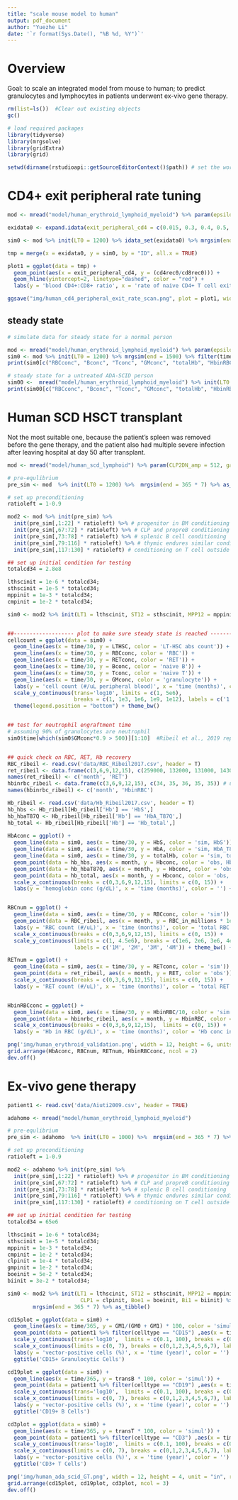 ```yaml
---
title: "scale mouse model to human"
output: pdf_document
author: "Yuezhe Li"
date: '`r format(Sys.Date(), "%B %d, %Y")`'
---
```


# Overview

Goal: to scale an integrated model from mouse to human; to predict granulocytes and lymphocytes in patients underwent ex-vivo gene therapy.


```r
rm(list=ls())  #Clear out existing objects
gc()

# load required packages
library(tidyverse)
library(mrgsolve)
library(gridExtra)
library(grid)

setwd(dirname(rstudioapi::getSourceEditorContext()$path)) # set the working directory at the folder that contains the script
```


# CD4+ exit peripheral rate tuning
```r
mod <- mread("model/human_erythroid_lymphoid_myeloid") %>% param(epsilon_spl = 0.032, delta_dp = 1e-6)

exidata0 <- expand.idata(exit_peripheral_cd4 = c(0.015, 0.3, 0.4, 0.5, 0.55, 0.6, 0.7))

sim0 <- mod %>% init(LT0 = 1200) %>% idata_set(exidata0) %>% mrgsim(end = 1500) %>% filter(time == 1500)

tmp = merge(x = exidata0, y = sim0, by = "ID", all.x = TRUE)

plot1 = ggplot(data = tmp) + 
  geom_point(aes(x = exit_peripheral_cd4, y = (cd4rec0/cd8rec0))) + 
  geom_hline(yintercept=2, linetype="dashed", color = "red") + 
  labs(y = 'blood CD4+:CD8+ ratio', x = 'rate of naive CD4+ T cell exit peripheral tissues', color = '') + theme_bw()

ggsave("img/human_cd4_peripheral_exit_rate_scan.png", plot = plot1, width = 10, height = 4, units = c("in"), dpi = 300)
```

## steady state 
```r
# simulate data for steady state for a normal person

mod <- mread("model/human_erythroid_lymphoid_myeloid") %>% param(epsilon_spl = 0.032, delta_dp = 1e-6)
sim0 <- mod %>% init(LT0 = 1200) %>% mrgsim(end = 1500) %>% filter(time == 1500)
print(sim0[c("RBCconc", "Bconc", "Tconc", "GMconc", "totalHb", "HbinRBC")])

# steady state for a untreated ADA-SCID person
sim00 <-  mread("model/human_erythroid_lymphoid_myeloid") %>% init(LT0 = 1200) %>% mrgsim(end = 1500) %>% filter(time == 1500)
print(sim00[c("RBCconc", "Bconc", "Tconc", "GMconc", "totalHb", "HbinRBC")])

```

# Human SCD HSCT transplant

Not the most suitable one, because the patient's spleen was removed before the gene therapy, and the patient also had multiple severe infection after leaving hospital at day 50 after transplant.

```r
mod <- mread("model/human_scd_lymphoid") %>% param(CLP2DN_amp = 512, gamma = 2.2)

# pre-equlibrium
pre_sim <- mod  %>% init(LT0 = 1200) %>%  mrgsim(end = 365 * 7) %>% as_tibble() %>% tail(n = 1) %>% select(-c(ID, time))

# set up preconditioning
ratioleft = 1-0.9

mod2 <- mod %>% init(pre_sim) %>% 
  init(pre_sim[,1:22] * ratioleft) %>% # progenitor in BM conditioning
  init(pre_sim[,67:72] * ratioleft) %>% # CLP and propreB conditioning
  init(pre_sim[,73:78] * ratioleft) %>% # splenic B cell conditioning
  init(pre_sim[,79:116] * ratioleft) %>% # thymic endures similar conditioning
  init(pre_sim[,117:130] * ratioleft) # conditioning on T cell outside thymus and GMs

## set up initial condition for testing
totalcd34 = 2.8e8 

lthscinit = 1e-6 * totalcd34; 
sthscinit = 1e-5 * totalcd34; 
mppinit = 1e-3 * totalcd34;
cmpinit = 1e-2 * totalcd34; 

sim0 <- mod2 %>% init(LT1 = lthscinit, ST12 = sthscinit, MPP12 = mppinit, CMP12 = cmpinit) %>% mrgsim(end = 365 * 2) %>% as_tibble() 


##------------------- plot to make sure steady state is reached -------------------##
cellcount = ggplot(data = sim0) + 
  geom_line(aes(x = time/30, y = LTHSC, color = 'LT-HSC abs count')) + 
  geom_line(aes(x = time/30, y = RBCconc, color = 'RBC')) + 
  geom_line(aes(x = time/30, y = RETconc, color = 'RET')) + 
  geom_line(aes(x = time/30, y = Bconc, color = 'naive B')) + 
  geom_line(aes(x = time/30, y = Tconc, color = 'naive T')) + 
  geom_line(aes(x = time/30, y = GMconc, color = 'granulocyte')) + 
  labs(y = 'cell count (#/uL peripheral blood)', x = 'time (months)', color = '') + 
  scale_y_continuous(trans='log10', limits = c(1, 5e6),
                     breaks = c(1, 1e3, 1e6, 1e9, 1e12), labels = c('1', '1K', '1M', '1B', '1T')) + 
  theme(legend.position = "bottom") + theme_bw()


## test for neutrophil engraftment time
# assuming 90% of granulocytes are neutrophil
sim0$time[which(sim0$GMconc*0.9 > 500)][1:10]  #Ribeil et al., 2019 reported to be day 38


## quick check on RBC, RET, Hb recovery
RBC_ribeil <- read.csv('data/RBC_Ribeil2017.csv', header = T)
ret_ribeil <- data.frame(c(3,6,9,12,15), c(259000, 132000, 131000, 143000, 141000)) # unit in uL-1
names(ret_ribeil) <- c('month', 'RET')
hbinrbc_ribeil <- data.frame(c(3,6,9,12,15), c(34, 35, 36, 35, 35)) # unit in g.dL-1
names(hbinrbc_ribeil) <- c('month', 'HbinRBC')

Hb_ribeil <- read.csv('data/Hb_Ribeil2017.csv', header = T)
hb_hbs <- Hb_ribeil[Hb_ribeil['Hb'] == 'HbS',]
hb_hbaT87Q <- Hb_ribeil[Hb_ribeil['Hb'] == 'HbA_T87Q',]
hb_total <- Hb_ribeil[Hb_ribeil['Hb'] == 'Hb_total',]
  
HbAconc = ggplot() + 
  geom_line(data = sim0, aes(x = time/30, y = HbS, color = 'sim, HbS')) + 
  geom_line(data = sim0, aes(x = time/30, y = HbA, color = 'sim, HbA_T87Q')) + 
  geom_line(data = sim0, aes(x = time/30, y = totalHb, color = 'sim, total Hb')) + 
  geom_point(data = hb_hbs, aes(x = month, y = Hbconc, color = 'obs, HbS')) + 
  geom_point(data = hb_hbaT87Q, aes(x = month, y = Hbconc, color = 'obs, HbA_T87Q')) + 
  geom_point(data = hb_total, aes(x = month, y = Hbconc, color = 'obs, total Hb')) + 
  scale_x_continuous(breaks = c(0,3,6,9,12,15), limits = c(0, 15)) + 
  labs(y = 'hemoglobin conc (g/dL)', x = 'time (months)', color = '') + theme_bw() + theme(legend.position = "bottom")


RBCnum = ggplot() + 
  geom_line(data = sim0, aes(x = time/30, y = RBCconc, color = 'sim')) +
  geom_point(data = RBC_ribeil, aes(x = month, y = RBC_in_millions * 1e6, color = 'obs')) + 
  labs(y = 'RBC count (#/uL)', x = 'time (months)', color = 'total RBC') + 
  scale_x_continuous(breaks = c(0,3,6,9,12,15), limits = c(0, 15)) + 
  scale_y_continuous(limits = c(1, 4.5e6), breaks = c(1e6, 2e6, 3e6, 4e6), 
                     labels = c('1M', '2M', '3M', '4M')) + theme_bw() + theme(legend.position = "bottom")

RETnum = ggplot() + 
  geom_line(data = sim0, aes(x = time/30, y = RETconc, color = 'sim')) + 
  geom_point(data = ret_ribeil, aes(x = month, y = RET, color = 'obs')) + 
  scale_x_continuous(breaks = c(0,3,6,9,12,15), limits = c(0, 15)) + 
  labs(y = 'RET count (#/uL)', x = 'time (months)', color = 'total RET') + theme_bw() + theme(legend.position = "bottom")


HbinRBCconc = ggplot() + 
  geom_line(data = sim0, aes(x = time/30, y = HbinRBC/10, color = 'sim')) + 
  geom_point(data = hbinrbc_ribeil, aes(x = month, y = HbinRBC, color = 'obs')) + 
  scale_x_continuous(breaks = c(0,3,6,9,12,15),  limits = c(0, 15)) + 
  labs(y = 'Hb in RBC (g/dL)', x = 'time (months)', color = 'Hb conc in RBC') + theme_bw() + theme(legend.position = "bottom")

png('img/human_erythroid_validation.png', width = 12, height = 6, units = 'in', res = 300) 
grid.arrange(HbAconc, RBCnum, RETnum, HbinRBCconc, ncol = 2)
dev.off()
```


# Ex-vivo gene therapy

```r
patient1 <- read.csv('data/Aiuti2009.csv', header = TRUE) 

adahomo <- mread("model/human_erythroid_lymphoid_myeloid")

# pre-equlibrium
pre_sim <- adahomo  %>% init(LT0 = 1000) %>%  mrgsim(end = 365 * 7) %>% as_tibble() %>% tail(n = 1) %>% select(-c(ID, time))

# set up preconditioning
ratioleft = 1-0.9

mod2 <- adahomo %>% init(pre_sim) %>% 
  init(pre_sim[,1:22] * ratioleft) %>% # progenitor in BM conditioning
  init(pre_sim[,67:72] * ratioleft) %>% # CLP and propreB conditioning
  init(pre_sim[,73:78] * ratioleft) %>% # splenic B cell conditioning
  init(pre_sim[,79:116] * ratioleft) %>% # thymic endures similar conditioning
  init(pre_sim[,117:130] * ratioleft) # conditioning on T cell outside thymus and GMs

## set up initial condition for testing
totalcd34 = 65e6

lthscinit = 1e-6 * totalcd34; 
sthscinit = 1e-5 * totalcd34; 
mppinit = 1e-3 * totalcd34;
cmpinit = 1e-2 * totalcd34;
clpinit = 1e-4 * totalcd34;
gmpinit = 1e-2 * totalcd34;
boeinit = 5e-2 * totalcd34;
biinit = 3e-2 * totalcd34; 

sim0 <- mod2 %>% init(LT1 = lthscinit, ST12 = sthscinit, MPP12 = mppinit, CMP12 = cmpinit, GMP12 = gmpinit, 
                       CLP1 = clpinit, Boe1 = boeinit, Bi1 = biinit) %>% 
        mrgsim(end = 365 * 7) %>% as_tibble() 

cd15plot = ggplot(data = sim0) + 
  geom_line(aes(x = time/365, y = GM1/(GM0 + GM1) * 100, color = 'simul')) + 
  geom_point(data = patient1 %>% filter(celltype == "CD15") ,aes(x = time, y = cellpercentage, color = 'obs'), size = 3) + 
  scale_y_continuous(trans='log10',  limits = c(0.1, 100), breaks = c(0.1, 1, 10, 100), labels = c('0.1','1', '10','100')) + 
  scale_x_continuous(limits = c(0, 7), breaks = c(0,1,2,3,4,5,6,7), labels = c('0','1', '2', '3', '4', '5', '6', '7')) + 
  labs(y = 'vector-positive cells (%)', x = 'time (year)', color = '') + theme_bw() + theme(legend.position = "bottom") + 
  ggtitle('CD15+ Granulocytic Cells')

cd19plot = ggplot(data = sim0) + 
  geom_line(aes(x = time/365, y = transB * 100, color = 'simul')) + 
  geom_point(data = patient1 %>% filter(celltype == "CD19") ,aes(x = time, y = cellpercentage, color = 'obs'), size = 3) + 
  scale_y_continuous(trans='log10',  limits = c(0.1, 100), breaks = c(0.1, 1, 10, 100), labels = c('0.1','1', '10','100')) + 
  scale_x_continuous(limits = c(0, 7), breaks = c(0,1,2,3,4,5,6,7), labels = c('0','1', '2', '3', '4', '5', '6', '7')) + 
  labs(y = 'vector-positive cells (%)', x = 'time (year)', color = '') + theme_bw() + theme(legend.position = "bottom") + 
  ggtitle('CD19+ B Cells')

cd3plot = ggplot(data = sim0) + 
  geom_line(aes(x = time/365, y = transT * 100, color = 'simul')) + 
  geom_point(data = patient1 %>% filter(celltype == "CD3") ,aes(x = time, y = cellpercentage, color = 'obs'), size = 3) + 
  scale_y_continuous(trans='log10',  limits = c(0.1, 100), breaks = c(0.1, 1, 10, 100), labels = c('0.1','1', '10','100')) + 
  scale_x_continuous(limits = c(0, 7), breaks = c(0,1,2,3,4,5,6,7), labels = c('0','1', '2', '3', '4', '5', '6', '7')) + 
  labs(y = 'vector-positive cells (%)', x = 'time (year)', color = '') + theme_bw() +  theme(legend.position = "bottom") +
  ggtitle('CD3+ T Cells')

png('img/human_ada_scid_GT.png', width = 12, height = 4, unit = "in", res = 300)
grid.arrange(cd15plot, cd19plot, cd3plot, ncol = 3)
dev.off()
```